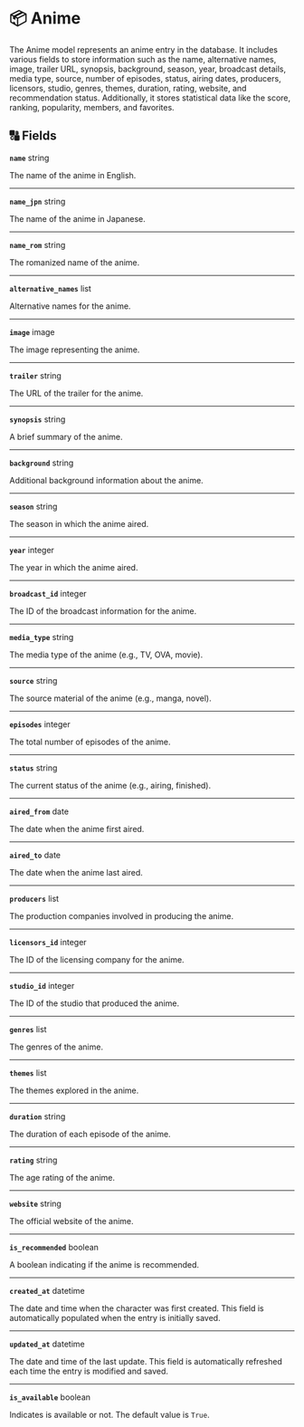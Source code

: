 # 📦 Anime

The Anime model represents an anime entry in the database. It includes various fields to store information such as the name, alternative names, image, trailer URL, synopsis, background, season, year, broadcast details, media type, source, number of episodes, status, airing dates, producers, licensors, studio, genres, themes, duration, rating, website, and recommendation status. Additionally, it stores statistical data like the score, ranking, popularity, members, and favorites.

## 🔠 Fields

**`name`** string

The name of the anime in English.

---

**`name_jpn`** string

The name of the anime in Japanese.

---

**`name_rom`** string

The romanized name of the anime.

---

**`alternative_names`** list

Alternative names for the anime.

---

**`image`** image

The image representing the anime.

---

**`trailer`** string

The URL of the trailer for the anime.

---

**`synopsis`** string

A brief summary of the anime.

---

**`background`** string

Additional background information about the anime.

---

**`season`** string

The season in which the anime aired.

---

**`year`** integer

The year in which the anime aired.

---

**`broadcast_id`** integer

The ID of the broadcast information for the anime.

---

**`media_type`** string

The media type of the anime (e.g., TV, OVA, movie).

---

**`source`** string

The source material of the anime (e.g., manga, novel).

---

**`episodes`** integer

The total number of episodes of the anime.

---

**`status`** string

The current status of the anime (e.g., airing, finished).

---

**`aired_from`** date

The date when the anime first aired.

---

**`aired_to`** date

The date when the anime last aired.

---

**`producers`** list

The production companies involved in producing the anime.

---

**`licensors_id`** integer

The ID of the licensing company for the anime.

---

**`studio_id`** integer

The ID of the studio that produced the anime.

---

**`genres`** list

The genres of the anime.

---

**`themes`** list

The themes explored in the anime.

---

**`duration`** string

The duration of each episode of the anime.

---

**`rating`** string

The age rating of the anime.

---

**`website`** string

The official website of the anime.

---

**`is_recommended`** boolean

A boolean indicating if the anime is recommended.

---

**`created_at`** datetime

The date and time when the character was first created. This field is automatically populated when the entry is initially saved.

---

**`updated_at`** datetime

The date and time of the last update. This field is automatically refreshed each time the entry is modified and saved.

---

**`is_available`** boolean

Indicates is available or not. The default value is `True`.
